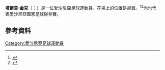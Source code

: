 {{Infobox football biography
| name              = 塔爾莫·金克<br/> Tarmo Kink
| image             = Tarmo Kink.jpg
| image_size        = 
| caption           =
| birth_date        = {{birth date and age|df=yes|1985|10|6}}
| birth_place       = [[愛沙尼亞|愛沙尼亞]][[塔林|塔林]]
| height            = {{height|m=1.83}}
| position          = [[邊鋒|邊鋒]]
| currentclub       = 
| clubnumber        =  
| youthyears1 = –2000 | youthclubs1 = [[塔林足球會|塔林]] 
| years1 = 2001–2003 | caps1 = 15 | goals1 = 46 | clubs1 = SC Real Tallinn
| years2 = 2001      | caps2 = 6 | goals2 = 31 | clubs2 = → 維姆斯 (外借)
| years3 = 2002      | caps3 = 24 | goals3 = 4 | clubs3 = → [[納爾瓦特蘭斯足球俱樂部|贊斯拿華]] (外借)
| years4 = 2003–2006 | caps4 = 2 | goals4 = 0 | clubs4 = [[莫斯科斯巴達克足球俱樂部|莫斯科斯巴達]]
| years5 = 2006–2008 | caps5 = 80 | goals5 = 35 | clubs5 = [[塔林利瓦迪亞足球俱樂部|利維迪亞]]
| years6 = 2009–2010 | caps6 = 40 | goals6 = 15 | clubs6 = [[吉奥利ETO足球俱乐部|吉奥利]]
| years7 = 2010–2012 | caps7 = 22 | goals7 =  4 | clubs7 = [[米德尔斯堡足球俱乐部|米德尔斯堡]]
| years8 = 2012      | caps8 =  5 | goals8 =  0 | clubs8 = [[利沃夫喀爾巴阡足球俱樂部|利沃夫喀爾巴阡]]
| years9 = 2012–2014 | caps9 = 12 | goals9 =  0 | clubs9 = [[瓦雷泽足球俱乐部|華雷斯]]
| years10= 2013      | caps10= 18 | goals10=  2 | clubs10= → [[吉奥利ETO足球俱乐部|吉奥利]] (外借)
| years11= 2014      | caps11= 12 | goals11=  4 | clubs11= [[考波斯堡足球俱樂部|卡柏斯華]]
| years12= 2015     | caps12= 5  | goals12=  0 | clubs12= [[因弗内斯足球俱乐部|恩華尼斯]]
| years13= 2015     | caps13= 19 | goals13= 5 | clubs13= [[塔林利瓦迪亞足球俱樂部|利維迪亞]]
| years14= 2015    | caps14= 1 | goals14= 2 | clubs14= [[利維迪亞二隊足球會|利維迪亞 II]]
| years15= 2016     | caps15= 12 | goals15= 2 | clubs15= [[施拿祖基足球會|施拿祖基]]
| years16= 2016–2017| caps16= 25 | goals16= 3 | clubs16= {{le|梅索科菲德體育會|Mezőkövesdi SE|梅索科菲德}}
| years17= 2017 | caps17= 14| goals17= 3| clubs17= [[塔林利瓦迪亞足球俱樂部|利維迪亞]]
| club-update         = 2018年6月3日
| nationalyears1 = <!-- 1999–? --> | nationalcaps1 = 4 | nationalgoals1 =  0 | nationalteam1 = 愛沙尼亞U15
| nationalyears2 =       | nationalcaps2 =  1 | nationalgoals2 =  0 | nationalteam2 = 愛沙尼亞U18
| nationalyears3 =       | nationalcaps3 =  6 | nationalgoals3 =  1 | nationalteam3 = 愛沙尼亞U19
| nationalyears4 =       | nationalcaps4 =  5 | nationalgoals4 =  0 | nationalteam4 = [[愛沙尼亞21歲以下國家足球隊|愛沙尼亞U21]]
| nationalyears5 = 2004–2014 | nationalcaps5 = 82 | nationalgoals5 =  6 | nationalteam5 = [[愛沙尼亞國家足球隊|愛沙尼亞]]
| nationalteam-update = 
}}

'''塔爾莫·金克'''（{{lang-et|Tarmo Kink}}；{{bd|1985年|10月6日}}）是一位[[愛沙尼亞|愛沙尼亞]]足球運動員。在場上的位置是邊鋒。<ref>{{cite web|url=https://www.pressandjournal.co.uk/fp/sport/football/inverness-caledonian-thistle/508161/inverness-caley-thistle-sign-estonian-international-tarmo-kink/|title=Inverness Caley Thistle sign Estonian international Tarmo Kink|publisher=Press & Journal|date=2 March 2015|accessdate=2 March 2015|archive-date=2018-10-04|archive-url=https://web.archive.org/web/20181004203436/https://www.pressandjournal.co.uk/fp/sport/football/inverness-caledonian-thistle/508161/inverness-caley-thistle-sign-estonian-international-tarmo-kink/|dead-url=no}}</ref><ref>{{cite web |url=http://www.bbc.co.uk/sport/0/football/31882937 |title=Partick Thistle 1–0 Inverness CT |first=Colin |last=Moffat |work=BBC Sport |publisher=BBC |date=21 March 2015 |accessdate=22 March 2015 |archive-date=2015-03-25 |archive-url=https://web.archive.org/web/20150325051030/http://www.bbc.co.uk/sport/0/football/31882937 |dead-url=no }}</ref>他也代表愛沙尼亞國家足球隊參賽。

==參考資料==
{{Reflist}}

{{DEFAULTSORT:Kink, Tarmo}}
[[Category:愛沙尼亞足球運動員|Category:愛沙尼亞足球運動員]]
